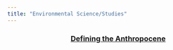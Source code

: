 ```yaml
---
title: "Environmental Science/Studies"
---
```



<center>
### [Defining the Anthropocene](./envs/Defining_the_Anthropocene.pdf)

